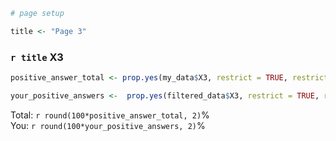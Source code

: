 

```r

# page setup

title <- "Page 3"

```


### `r title`  X3

```r

positive_answer_total <- prop.yes(my_data$X3, restrict = TRUE, restrict_level = 10)

your_positive_answers <-  prop.yes(filtered_data$X3, restrict = TRUE, restrict_level = 10)

```

Total: `r round(100*positive_answer_total, 2)`%  
You: `r round(100*your_positive_answers, 2)`%
